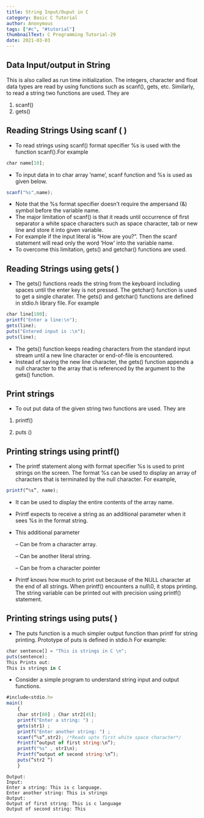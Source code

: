 ```yaml
---
title: String Input/Ouput in C
category: Basic C Tutorial
author: Anonymous
tags: ["#c", "#tutorial"]
thumbnailText: C Programming Tutorial-29
date: 2021-03-03
---
```

## Data Input/output in String
This is also called as run time initialization. The integers, character and float data types are read by using functions such as scanf(), gets, etc. Similarly, to read a string two functions are used. They are

1. scanf()
2. gets()
## Reading Strings Using scanf ( )
- To read strings using scanf() format specifier %s is used with the function scanf().For example
~~~js
char name[10];
~~~
- To input data in to char array ’name’, scanf function and %s is used as given below.
~~~js
scanf("%s",name);
~~~
- Note that the %s format specifier doesn’t require the ampersand (&) symbol before the variable name.
- The major limitation of scanf() is that it reads until occurrence of first separator a white space characters such as space character, tab or new line and store it into given variable.
- For example if the input literal is “How are you?”. Then the scanf statement will read only the word ‘How’ into the variable name.
- To overcome this limitation, gets() and getchar() functions are used.
## Reading Strings using gets( )
- The gets() functions reads the string from the keyboard including spaces until the enter key is not pressed. The getchar() function is used to get a single charater. The gets() and getchar() functions are defined in stdio.h library file. For example
~~~js
char line[100];
printf("Enter a line:\n");
gets(line);
puts("Entered input is :\n");
puts(line);
~~~
- The gets() function keeps reading characters from the standard input stream until a new line character or end-of-file is encountered.
- Instead of saving the new line character, the gets() function appends a null character to the array that is referenced by the argument to the gets() function.
## Print strings
- To out put data of the given string two functions are used. They are

1. printf()

2. puts ()

## Printing strings using printf()
- The printf statement along with format specifier %s is used to print strings on the screen. The format %s can be used to display an array of characters that is terminated by the null character. For example,
~~~js
printf(“%s”, name);
~~~
- It can be used to display the entire contents of the array name.
- Printf expects to receive a string as an additional parameter when it sees %s in the format string.
- This additional parameter

   – Can be from a character array.

   – Can be another literal string.

   – Can be from a character pointer

- Printf knows how much to print out because of the NULL character at the end of all strings. When printf() encounters a null\0, it stops printing. The string variable can be printed out with precision using printf() statement.

## Printing strings using puts( )
- The puts function is a much simpler output function than printf for string printing. Prototype of puts is defined in stdio.h For example:
~~~js
char sentence[] = "This is strings in C \n";
puts(sentence);
This Prints out:
This is strings in C
~~~
- Consider a simple program to understand string input and output functions.
~~~js
#include<stdio.h>
main()
    {
    char str[80] ; Char str2[45];
    printf("Enter a string: ") ;
    gets(str1) ;
    printf("Enter another string: ") ;
    scanf(“%s“,str2); /*Reads upto first white space character*/
    Printf(“output of first string:\n”);
    printf("%s" , str1\n);
    Printf(“output of second string:\n”);
    puts(“str2 “)
    }
~~~
~~~
Output:
Input:
Enter a string: This is c language.
Enter another string: This is strings
Output:
Output of first string: This is c language
Output of second string: This
~~~